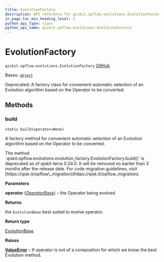 ```yaml
---
title: EvolutionFactory
description: API reference for qiskit.opflow.evolutions.EvolutionFactory
in_page_toc_min_heading_level: 1
python_api_type: class
python_api_name: qiskit.opflow.evolutions.EvolutionFactory
---
```


# EvolutionFactory

<span id="qiskit.opflow.evolutions.EvolutionFactory" />

`qiskit.opflow.evolutions.EvolutionFactory` [GitHub](https://github.com/qiskit/qiskit/tree/stable/0.25/qiskit/opflow/evolutions/evolution_factory.py "view source code")

Bases: [`object`](https://docs.python.org/3/library/functions.html#object "(in Python v3.12)")

Deprecated: A factory class for convenient automatic selection of an Evolution algorithm based on the Operator to be converted.

## Methods

### build

<span id="qiskit.opflow.evolutions.EvolutionFactory.build" />

`static build(operator=None)`

A factory method for convenient automatic selection of an Evolution algorithm based on the Operator to be converted.

<Admonition title="Deprecated since version 0.24.0" type="danger">
  The method `qiskit.opflow.evolutions.evolution_factory.EvolutionFactory.build()` is deprecated as of qiskit-terra 0.24.0. It will be removed no earlier than 3 months after the release date. For code migration guidelines, visit [https://qisk.it/opflow\_migration](https://qisk.it/opflow_migration).
</Admonition>

**Parameters**

**operator** ([*OperatorBase*](qiskit.opflow.OperatorBase "qiskit.opflow.operator_base.OperatorBase")) – the Operator being evolved

**Returns**

the `EvolutionBase` best suited to evolve operator.

**Return type**

[EvolutionBase](qiskit.opflow.evolutions.EvolutionBase "qiskit.opflow.evolutions.EvolutionBase")

**Raises**

[**ValueError**](https://docs.python.org/3/library/exceptions.html#ValueError "(in Python v3.12)") – If operator is not of a composition for which we know the best Evolution method.

